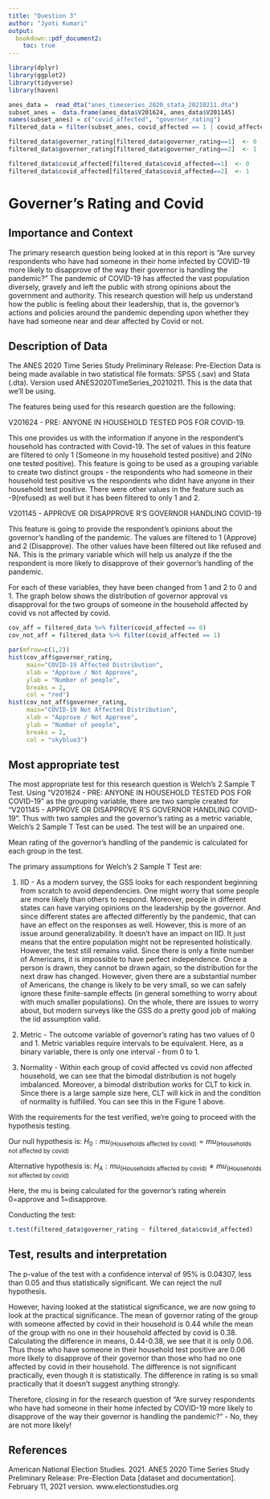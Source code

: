 ```yaml
---
title: "Question 3"
author: "Jyoti Kumari"
output:
  bookdown::pdf_document2: 
    toc: true
---
```

\clearpage

```r
library(dplyr)
library(ggplot2)
library(tidyverse)
library(haven)
```

```r
anes_data =  read_dta("anes_timeseries_2020_stata_20210211.dta")
subset_anes =  data.frame(anes_data$V201624, anes_data$V201145)
names(subset_anes) = c("covid_affected", "governer_rating")
filtered_data = filter(subset_anes, covid_affected == 1 | covid_affected==2, governer_rating==1 | governer_rating==2)

filtered_data$governer_rating[filtered_data$governer_rating==1]  <- 0 
filtered_data$governer_rating[filtered_data$governer_rating==2]  <- 1

filtered_data$covid_affected[filtered_data$covid_affected==1]  <- 0 
filtered_data$covid_affected[filtered_data$covid_affected==2]  <- 1

```
# Governer's Rating and Covid

## Importance and Context
The primary research question being looked at in this report is "Are survey respondents who have had someone in their home infected by COVID-19 more likely to disapprove of the way their governor is handling the pandemic?" The pandemic of COVID-19 has affected the vast population diversely, gravely and left the public with strong opinions about the government and authority. This research question will help us understand how the public is feeling about their leadership, that is, the governor's actions and policies around the pandemic depending upon whether they have had someone near and dear affected by Covid or not.      

## Description of Data
The ANES 2020 Time Series Study Preliminary Release: Pre-Election Data is being made available in two statistical file formats: SPSS (.sav) and Stata (.dta). Version used ANES2020TimeSeries_20210211. This is the data that we'll be using. 

The features being used for this research question are the following:

V201624 - PRE: ANYONE IN HOUSEHOLD TESTED POS FOR COVID-19. 

This one provides us with the information if anyone in the respondent's household has contracted with Covid-19. The set of values in this feature are filtered to only 1 (Someone in my household tested positive) and 2(No one tested positive). This feature is going to be used as a grouping variable to create two distinct groups - the respondents who had someone in their household test positive vs the respondents who didnt have anyone in their household test positive. There were other values in the feature such as -9(refused) as well but it has been filtered to only 1 and 2.

V201145 - APPROVE OR DISAPPROVE R’S GOVERNOR HANDLING COVID-19

This feature is going to provide the respondent's opinions about the governor's handling of the pandemic. The values are filtered to 1 (Approve) and 2 (Disapprove). The other values have been filtered out like refused and NA. This is the primary variable which will help us analyze if the the respondent is more likely to disapprove of their governor's handling of the pandemic. 

For each of these variables, they have been changed from 1 and 2 to 0 and 1. The graph below shows the distribution of governor approval vs disapproval for the two groups of someone in the household affected by covid vs not affected by covid. 

```r
cov_aff = filtered_data %>% filter(covid_affected == 0)
cov_not_aff = filtered_data %>% filter(covid_affected == 1)
```
```r
par(mfrow=c(1,2))
hist(cov_aff$governer_rating,
     main="COVID-19 Affected Distribution",
     xlab = "Approve / Not Approve",
     ylab = "Number of people",
     breaks = 2,
     col = "red")
hist(cov_not_aff$governer_rating,
     main="COVID-19 Not Affected Distribution",
     xlab = "Approve / Not Approve",
     ylab = "Number of people",
     breaks = 2,
     col = "skyblue3")
```
\clearpage

## Most appropriate test 
The most appropriate test for this research question is Welch's 2 Sample T Test. Using "V201624 - PRE: ANYONE IN HOUSEHOLD TESTED POS FOR COVID-19" as the grouping variable, there are two sample created for "V201145 - APPROVE OR DISAPPROVE R’S GOVERNOR HANDLING COVID-19". Thus with two samples and the governor's rating as a metric variable, Welch's 2 Sample T Test can be used. The test will be an unpaired one. 

Mean rating of the governor's handling of the pandemic is calculated for each group in the test. 

The primary assumptions for Welch's 2 Sample T Test are:

1. IID - As a modern survey, the GSS looks for each respondent beginning from scratch to avoid dependencies.
One might worry that some people are more likely than others to respond. Moreover, people in different states can have varying opinions on the leadership by the governor. And since different states are affected differently by the pandemic, that can have an effect on the responses as well. However, this is more of an issue around generalizability. It doesn't have an impact on IID. It just means that the entire population might not be represented holistically. However, the test still remains valid. Since there is only a finite number of Americans, it is impossible to have perfect independence.  Once a person is drawn, they cannot be drawn again, so the distribution for the next draw has changed.  However, given there are a substantial number of Americans, the change is likely to be very small, so we can safely ignore these finite-sample effects (in general something to worry about with much smaller populations). On the whole, there are issues to worry about, but modern surveys like the GSS do a pretty good job of making the iid assumption valid.

2. Metric - The outcome variable of governor's rating has two values of 0 and 1. Metric variables require intervals to be equivalent. Here, as a binary variable, there is only one interval - from 0 to 1. 

3. Normality - Within each group of covid affected vs covid non affected household, we can see that the bimodal distribution is not hugely imbalanced. Moreover, a bimodal distribution works for CLT to kick in. Since there is a large sample size here, CLT will kick in and the condition of normality is fulfilled. You can see this in the Figure 1 above. 

With the requirements for the test verified, we're going to proceed with the hypothesis testing. 

Our null hypothesis is:
$H_{0}:mu_{\text{(Households affected by covid)}} = mu_{\text{(Households not affected by covid)}}$

Alternative hypothesis is:
$H_{A}:mu_{\text{(Households affected by covid)}} \ne mu_{\text{(Households not affected by covid)}}$

Here, the mu is being calculated for the governor's rating wherein 0=approve and 1=disapprove.

Conducting the test: 

```r
t.test(filtered_data$governer_rating ~ filtered_data$covid_affected)
```

## Test, results and interpretation
The p-value of the test with a confidence interval of 95% is 0.04307, less than 0.05 and thus statistically significant. We can reject the null hypothesis. 

However, having looked at the statistical significance, we are now going to look at the practical significance. The mean of governor rating of the group with someone affected by covid in their household is 0.44 while the mean of the group with no one in their household affected by covid is 0.38. Calculating the difference in means, 0.44-0.38, we see that it is only 0.06. Thus those who have someone in their household test positive are 0.06 more likely to disapprove of their governor than those who had no one affected by covid in their household. The difference is not significant practically, even though it is statistically. The difference in rating is so small practically that it doesn't suggest anything strongly. 

Therefore, closing in for the research question of "Are survey respondents who have had someone in their home infected by COVID-19 more likely to disapprove of the way their governor is handling the pandemic?" - No, they are not more likely! 

## References
American National Election Studies. 2021. ANES 2020 Time Series Study Preliminary Release: Pre-Election Data [dataset and documentation]. February 11, 2021 version. www.electionstudies.org